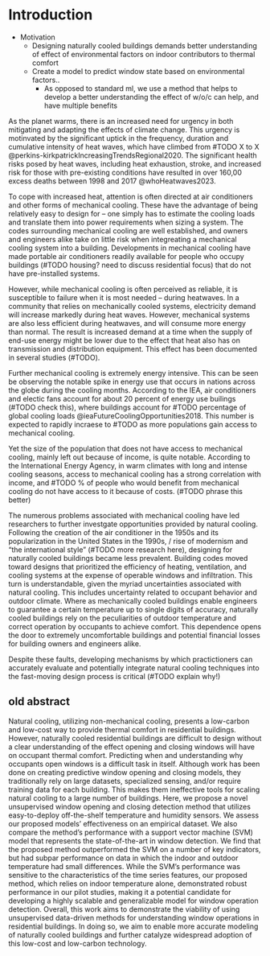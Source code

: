 # Introduction 

<!-- 
# TODO 
- how much occupant behave changes energy predictions (Fritch, but more updated )
- amount cooling windows could realize (Dorit paper)
- integrating occupant behavior techniques into decision making process -->


* Motivation 
    * Designing naturally cooled buildings demands better understanding of effect of environmental factors on indoor contributors to thermal comfort 
    * Create a model to predict window state based on environmental factors..
        * As opposed to standard ml, we use a method that helps to develop a better understanding the effect of w/o/c can help, and have multiple benefits 


As the planet warms, there is an increased need for urgency in both mitigating and adapting the effects of climate change. This urgency is motinvated by the significant uptick in the frequency, duration and cumulative intensity of heat waves, which have climbed from #TODO X to X @perkins-kirkpatrickIncreasingTrendsRegional2020. The significant health risks posed by heat waves, including heat exhaustion, stroke, and increased risk for those with pre-existing conditions have resulted in over 160,00 excess deaths between 1998 and 2017 @whoHeatwaves2023. 

To cope with increased heat, attention is often directed at air conditioners and other forms of mechanical cooling. These have the advantage of being relatively easy to design for – one simply has to estimate the cooling loads and translate them into power requirements when sizing a system. The codes surrounding mechanical cooling are well established, and owners and engineers alike take on little risk when integreating a mechanical cooling system into a building. Developments in mechanical cooling have made portable air conditioners readily available for people who occupy buildings (#TODO housing? need to discuss residential focus) that do not have pre-installed systems. 

However, while mechanical cooling is often perceived as reliable, it is susceptible to failure when  it is most needed – during heatwaves. In a community that relies on mechanically cooled systems, electricity demand will increase markedly during heat waves. However, mechanical systems are also less efficient during heatwaves, and will consume more energy than normal. The result is increased demand at a time when the supply of end-use energy might be lower due to the effect that heat also has on transmission and distribution equipment. This effect has been documented in several studies (#TODO). 

Further mechanical cooling is extremely energy intensive. This can be seen be observing the notable spike in energy use that occurs in nations across the globe during the cooling months. According to the IEA, air conditioners and electic fans account for about 20 percent of energy use builings (#TODO check this), where buildings account for #TODO percentage of global cooling loads @ieaFutureCoolingOpportunities2018. This number is expected to rapidly incraese to #TODO as more populations gain access to mechanical cooling. 

Yet the size of the population that does not have access to mechanical cooling, mainly left out because of income, is quite notable. According to the International Energy Agency, in warm climates with long and intense cooling seasons, access to mechanical cooling has a strong correlation with income, and #TODO % of people who would benefit from mechanical cooling do not have access to it because of costs. (#TODO phrase this better)

The numerous problems associated with mechanical cooling have led researchers to further investgate opportunities provided by natural cooling. Following the creation of the air conditioner in the 1950s and its popularization in the United States in the 1990s, / rise of modernism and "the international style" (#TODO more research here), designing for naturally cooled buildings became less prevalent. Building codes moved toward designs that prioritized the efficiency of heating, ventilation, and cooling systems at the expense of operable windows and infiltration. This turn is understandable, given the myriad uncertainties associated with natural cooling. This includes uncertainty related to occupant behavior and outdoor climate. Where as mechanically cooled buildings enable engineers to guarantee a certain temperature up to single digits of accuracy, naturally cooled buildings rely on the peculiarities of outdoor temperature and correct operation by occupants to achieve comfort. This dependence opens the door to extremely uncomfortable buildings and potential financial losses for building owners and engineers alike. 

Despite these faults, developing mechanisms by which practictioners can accurately evaluate and potentially integrate natural cooling techniques into the fast-moving design process is critical (#TODO explain why!)


<!-- find a way to quote lisa heschong or someone else -->


## old abstract 

Natural cooling, utilizing non-mechanical cooling, presents a low-carbon and low-cost way to provide thermal comfort in residential buildings. However, naturally cooled residential buildings are difficult to design without a clear understanding of the effect opening and closing windows will have on occupant thermal comfort. Predicting when and understanding why occupants open windows is a difficult task in itself. Although work has been done on creating predictive window opening and closing models, they traditionally rely on large datasets, specialized sensing, and/or require training data for each building. This makes them ineffective tools for scaling natural cooling to a large number of buildings. Here, we propose a novel unsupervised window opening and closing detection method that utilizes easy-to-deploy off-the-shelf temperature and humidity sensors. We assess our proposed models' effectiveness on an empirical dataset. We also compare the method's performance with a support vector machine (SVM) model that represents the state-of-the-art in window detection. We find that the proposed method outperformed the SVM on a number of key indicators, but had subpar performance on data in which the indoor and outdoor temperature had small differences. While the SVM's performance was sensitive to the characteristics of the time series features, our proposed method, which relies on indoor temperature alone, demonstrated robust performance in our pilot studies, making it a potential candidate for developing a highly scalable and generalizable model for window operation detection. Overall, this work aims to demonstrate the viability of using unsupervised data-driven methods for understanding window operations in residential buildings. In doing so, we aim to enable more accurate modeling of naturally cooled buildings and further catalyze widespread adoption of this low-cost and low-carbon technology.

